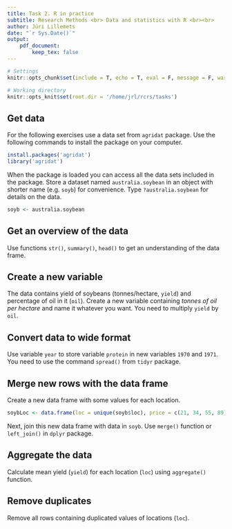 ```yaml
---
title: Task 2. R in practice
subtitle: Research Methods <br> Data and statistics with R <br><br>
author: Jüri Lillemets
date: "`r Sys.Date()`"
output: 
    pdf_document:
        keep_tex: false
---
```


```r
# Settings
knitr::opts_chunk$set(include = T, echo = T, eval = F, message = F, warning = T, error = T)

# Working directory
knitr::opts_knit$set(root.dir = '/home/jrl/rcrs/tasks')
```

## Get data

For the following exercises use a data set from `agridat` package. Use the following commands to install the package on your computer.

``` r
install.packages('agridat')
library('agridat')
```

When the package is loaded you can access all the data sets included in the package. Store a dataset named `australia.soybean` in an object with shorter name (e.g. `soyb`) for convenience. Type `?australia.soybean` for details on the data.

``` r
soyb <- australia.soybean 
```

## Get an overview of the data

Use functions `str()`, `summary()`, `head()` to get an understanding of the data frame.

## Create a new variable

The data contains yield of soybeans (tonnes/hectare, `yield`) and percentage of oil in it (`oil`). Create a new variable containing *tonnes of oil per hectare* and name it whatever you want. You need to multiply `yield` by `oil`. 

## Convert data to wide format

Use variable `year` to store variable `protein` in new variables `1970` and `1971`. You need to use the command `spread()` from `tidyr` package. 

## Merge new rows with the data frame

Create a new data frame with some values for each location. 

``` r
soybLoc <- data.frame(loc = unique(soyb$loc), price = c(21, 34, 55, 89))
```

Next, join this new data frame with data in `soyb`. Use `merge()` function or `left_join()` in `dplyr` package.

## Aggregate the data

Calculate mean yield (`yield`) for each location (`loc`) using `aggregate()` function.

## Remove duplicates

Remove all rows containing duplicated values of locations (`loc`).
